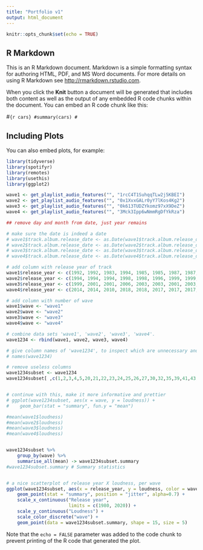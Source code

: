 ---
title: "Portfolio v1"
output: html_document
---

```{r setup, include=FALSE}
knitr::opts_chunk$set(echo = TRUE)
```

## R Markdown

This is an R Markdown document. Markdown is a simple formatting syntax for authoring HTML, PDF, and MS Word documents. For more details on using R Markdown see <http://rmarkdown.rstudio.com>.

When you click the **Knit** button a document will be generated that includes both content as well as the output of any embedded R code chunks within the document. You can embed an R code chunk like this:

#```{r cars}
#summary(cars)
#```

## Including Plots

You can also embed plots, for example:

```{r echo=FALSE, message=FALSE, warning=FALSE}
library(tidyverse)
library(spotifyr)
library(remotes)
library(usethis)
library(ggplot2)

wave1 <- get_playlist_audio_features("", "1rcC4T1SuhqqTLw2j5KBEI")
wave2 <- get_playlist_audio_features("", "0x1XvxGALr0yY7lKos4Kg2")
wave3 <- get_playlist_audio_features("", "0k613TUDZYkomz97xX9DeZ")
wave4 <- get_playlist_audio_features("", "3Mck3Ipp6wNmmRgDfYkRza")

## remove day and month from date, just year remains

# make sure the date is indeed a date
# wave1$track.album.release_date <- as.Date(wave1$track.album.release_date)
# wave2$track.album.release_date <- as.Date(wave2$track.album.release_date)
# wave3$track.album.release_date <- as.Date(wave3$track.album.release_date)
# wave4$track.album.release_date <- as.Date(wave4$track.album.release_date)

# add column with release year of track
wave1$release_year <- c(1992, 1992, 1983, 1994, 1985, 1985, 1987, 1987, 1995, 1990, 1991, 1991)
wave2$release_year <- c(1994, 1994, 1994, 1998, 1998, 1996, 1999, 1999, 1999, 1998, 1998, 1996, 1997, 1997, 1997, 1997, 1997, 1998, 1997, 1999, 1999, 1999, 1999, 1999, 2000, 2003, 2000, 2000, 1998, 2002, 2000, 1999, 1997, 1997, 1997, 2000, 2000, 1995)
wave3$release_year <- c(1999, 2001, 2001, 2006, 2003, 2003, 2001, 2003, 2002, 2010, 2002, 2002, 2004, 2005, 2001, 2001, 1999, 1999, 2000, 2000, 2005, 2004, 2003, 2001, 2004, 2005, 2005, 2003, 2000, 2004, 2003, 2017, 2008)
wave4$release_year <- c(2014, 2014, 2010, 2018, 2018, 2017, 2017, 2017, 2010, 2015, 2018, 2016, 2014, 2016, 2017, 2018, 2014, 2013, 2013, 2013, 2014, 2012, 2013, 2018 ,2011, 2013, 2012, 2012, 2013, 2018, 2015, 2013, 2016, 2018, 2013, 2015, 2018, 2017, 2014)

# add column with number of wave
wave1$wave <- "wave1"
wave2$wave <- "wave2"
wave3$wave <- "wave3"
wave4$wave <- "wave4"

# combine data sets 'wave1', 'wave2', 'wave3', 'wave4'.
wave1234 <- rbind(wave1, wave2, wave3, wave4)

# give column names of 'wave1234', to inspect which are unnecessary and can be removed
# names(wave1234)

# remove useless columns
wave1234subset <- wave1234
wave1234subset[ ,c(1,2,3,4,5,20,21,22,23,24,25,26,27,30,32,35,39,41,43,51,52,53,58)] <- list(NULL)


# continue with this, make it more informative and prettier
# ggplot(wave1234subset, aes(x = wave, y = loudness)) + 
#    geom_bar(stat = "summary", fun.y = "mean")

#mean(wave1$loudness)
#mean(wave2$loudness)
#mean(wave3$loudness)
#mean(wave4$loudness)


wave1234subset %>%
    group_by(wave) %>%
    summarise_all(mean) -> wave1234subset.summary
#wave1234subset.summary # Summary statistics


# a nice scatterplot of release year X loudness, per wave
ggplot(wave1234subset, aes(x = release_year, y = loudness, color = wave)) + 
    geom_point(stat = "summary", position = "jitter", alpha=0.7) +
    scale_x_continuous("Release year", 
                       limits = c(1980, 2020)) +
    scale_y_continuous("Loudness") +
    scale_color_discrete("wave") +
    geom_point(data = wave1234subset.summary, shape = 15, size = 5)
```

Note that the `echo = FALSE` parameter was added to the code chunk to prevent printing of the R code that generated the plot.
